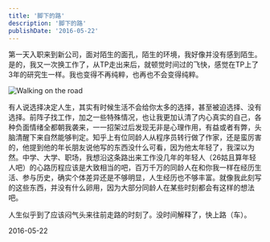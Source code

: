 ```yaml
---
title: '脚下的路'
description: '脚下的路'
publishDate: '2016-05-22'
---
```



第一天入职来到新公司，面对陌生的面孔，陌生的环境，我好像并没有感到陌生。是的，我又一次换工作了，从TP走出来后，就顿觉时间过的飞快，感觉在TP上了3年的研究生一样。我也变得不再纯粹，也再也不会变得纯粹。

<Image
  src="/images/photo-1421218108559-eb1ff78357f5.jpg"
  width={1155}
  height={861}
  alt="Walking on the road"
/>

有人说选择决定人生，其实有时候生活不会给你太多的选择，甚至被迫选择、没有选择。前阵子找工作，加之一些特殊情况，也让我更加认清了内心真实的自己，各种负面情绪全都朝我袭来，一一招架过后发现无非是心理作用，有益或者有弊，头脑清醒下来自然能够判定。知乎上有位同龄人从程序员转行做了作家，还是蛮厉害的，他提到他的年长朋友说他写的东西没什么可看，因为他太年轻了，我深以为然。中学、大学、职场，我想沿这条路出来工作没几年的年轻人（26姑且算年轻人吧）的心路历程应该是大致相当的吧，百万千万的同龄人在和你我一样在经历生活、参与历史，确实个体差异还是不够明显，人生经历也不够丰富。就像我此刻写的这些东西，并没有什么卵用，因为大部分同龄人在某些时刻都会有这样的想法吧。

人生似乎到了应该闷气头来往前走路的时刻了。没时间解释了，快上路（车）。

2016-05-22
